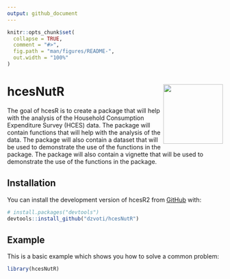 ```yaml
---
output: github_document
---
```


<!-- README.md is generated from README.Rmd. Please edit that file -->

```r
knitr::opts_chunk$set(
  collapse = TRUE,
  comment = "#>",
  fig.path = "man/figures/README-",
  out.width = "100%"
)
```

# hcesNutR <img src="man/figures/logo.png" align="right" height="139" alt="" />


<!-- badges: start -->
<!-- badges: end -->

The goal of hcesR is to create a package that will help with the analysis of the Household Consumption Expenditure Survey (HCES) data. The package will contain functions that will help with the analysis of the data. The package will also contain a dataset that will be used to demonstrate the use of the functions in the package. The package will also contain a vignette that will be used to demonstrate the use of the functions in the package.

## Installation

You can install the development version of hcesR2 from [GitHub](https://github.com/) with:

``` r
# install.packages("devtools")
devtools::install_github("dzvoti/hcesNutR")
```

## Example

This is a basic example which shows you how to solve a common problem:

```r
library(hcesNutR)
```
